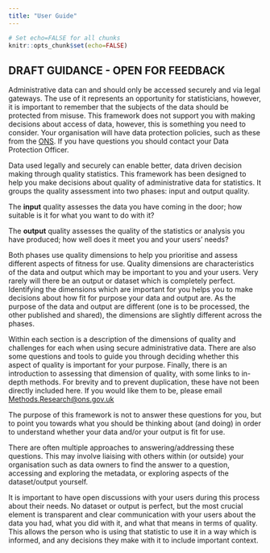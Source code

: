 ---
title: "User Guide"
---
```{r global-options, include=FALSE}
# Set echo=FALSE for all chunks
knitr::opts_chunk$set(echo=FALSE)
```



## DRAFT GUIDANCE - OPEN FOR FEEDBACK

Administrative data can and should only be accessed securely and via legal gateways. The use of it represents an opportunity for statisticians, however, it is important to remember that the subjects of the data should be protected from misuse. This framework does not support you with making decisions about access of data, however, this is something you need to consider. Your organisation will have data protection policies, such as these from the [ONS](https://www.ons.gov.uk/aboutus/transparencyandgovernance/dataprotection). If you have questions you should contact your Data Protection Officer. 

Data used legally and securely can enable better, data driven decision making through quality statistics. This framework has been designed to help you make decisions about quality of administrative data for statistics. It groups the quality assessment into two phases: input and output quality.  

The __input__ quality assesses the data you have coming in the door; how suitable is it for what you want to do with it?  

The __output__ quality assesses the quality of the statistics or analysis you have produced; how well does it meet you and your users’ needs?  

Both phases use quality dimensions to help you prioritise and assess different aspects of fitness for use. Quality dimensions are characteristics of the data and output which may be important to you and your users. Very rarely will there be an output or dataset which is completely perfect. Identifying the dimensions which are important for you helps you to make decisions about how fit for purpose your data and output are. As the purpose of the data and output are different (one is to be processed, the other published and shared), the dimensions are slightly different across the phases.

Within each section is a description of the dimensions of quality and challenges for each when using secure administrative data. There are also some questions and tools to guide you through deciding whether this aspect of quality is important for your purpose. Finally, there is an introduction to assessing that dimension of quality, with some links to in-depth methods. For brevity and to prevent duplication, these have not been directly included here. If you would like them to be, please email [Methods.Research@ons.gov.uk](mailto:Methods.Research@ons.gov.uk)  

The purpose of this framework is not to answer these questions for you, but to point you towards what you should be thinking about (and doing) in order to understand whether your data and/or your output is fit for use.  

There are often multiple approaches to answering/addressing these questions. This may involve liaising with others within (or outside) your organisation such as data owners to find the answer to a question, accessing and exploring the metadata, or exploring aspects of the dataset/output yourself.  

It is important to have open discussions with your users during this process about their needs. No dataset or output is perfect, but the most crucial element is transparent and clear communication with your users about the data you had, what you did with it, and what that means in terms of quality. This allows the person who is using that statistic to use it in a way which is informed, and any decisions they make with it to include important context.

 

